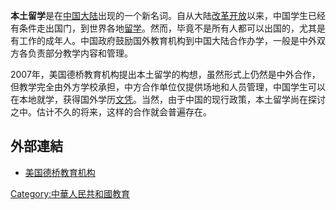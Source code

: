 '''本土留学'''是在[[中国大陆|中国大陆]]出现的一个新名词。自从大陆[[改革开放|改革开放]]以来，中国学生已经有条件走出国门，到世界各地[[留学|留学]]。然而，毕竟不是所有人都可以出国的，尤其是有工作的成年人。中国政府鼓励国外教育机构到中国大陆合作办学，一般是中外双方各负责部分教学内容和管理。

2007年，美国德桥教育机构提出本土留学的构想，虽然形式上仍然是中外合作，但教学完全由外方学校承担，中方合作单位仅提供场地和人员管理，中国学生可以在本地就学，获得国外学历[[文凭|文凭]]。当然，由于中国的现行政策，本土留学尚在探讨之中。估计不久的将来，这样的合作就会普遍存在。

==外部連結==
*[https://web.archive.org/web/20101226170124/http://tec-bridge.net/ 美国德桥教育机构]

[[Category:中華人民共和國教育|Category:中華人民共和國教育]]